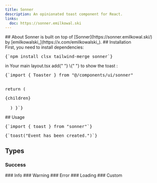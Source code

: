 ```yaml
---
title: Sonner
description: An opinionated toast component for React.
links:
  doc: https://sonner.emilkowal.ski
---
```


<ComponentPreview name="sonner-demo" />
## About
<MdxBadge>Sonner</MdxBadge> is built on top of
[Sonner](https://sonner.emilkowal.ski/) by
[emilkowalski_](https://x.com/emilkowalski_). 
## Installation
<div className="not-prose px-4 md:px-0">
  <Step>
    <StepItem title="Install Dependencies">
      First, you need to install dependencies:
      <Pre>{`npm install clsx tailwind-merge sonner`}</Pre>
    </StepItem>
    <StepItem title="Create utils.ts">
      <ComponentUtilsText />
      <ComponentUtils />
    </StepItem>
    <StepItem title="Create Sonner Component">
      <ComponentSource name="sonner-demo" />
    </StepItem>
    <StepItem title="Edit layout.tsx for Toaster component">
    in Your main <MdxBadge>layout.tsx</MdxBadge> add{" "} <MdxBadge> \<Toaster /></MdxBadge>{" "} to show the toast :
      <Pre
        highlightLines={[8]}
      >{`import { Toaster } from "@/components/ui/sonner"
 
  return (
    <html lang="en">
      <body>
        <main>{children}</main>
        <Toaster />
      </body>
    </html>
   )
}`}</Pre>
    </StepItem>
  </Step>
</div>
## Usage
<div className="not-prose space-y-6">
  <Pre>{`import { toast } from "sonner"`}</Pre>
  <Pre>{`toast("Event has been created.")`}</Pre>
</div>

## Types

### Success

<ComponentPreview name="sonner-demo" variant="success" />
### Info
<ComponentPreview name="sonner-demo" variant="info" />
### Warning
<ComponentPreview name="sonner-demo" variant="warning" />
### Error
<ComponentPreview name="sonner-demo" variant="error" />
### Loading
<ComponentPreview name="sonner-demo" variant="loading" />
### Custom
<ComponentPreview name="sonner-demo" variant="custom" />
